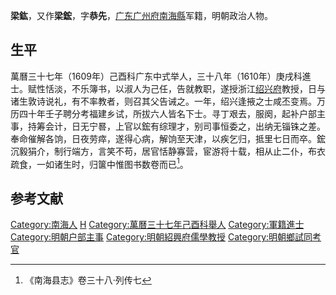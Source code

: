 {{明清人物信息框
| 姓名 = 梁鈜
| 原名 =
| 圖片名稱= 
| 圖片大小 =
| 圖片說明 = 
| 最高職務 =户部主事
| 國家 = 大明 
| 爵位 =
| 籍貫 = [[广东|广东]][[广州府|广州府]][[南海縣|南海縣]]
| 族裔 = 
| 字號 = 字恭先
| 諡號 =
| 出生日期 = 生年不详
| 出生地點 =
| 逝世日期 = 卒年不詳
| 逝世地點 =
| 墓葬 =
| 配偶 = 
| 親屬 = 
| 出身 =
* 萬曆三十七年己酉科舉人
* 萬曆三十八年庚戌科進士出身
| 經歷 =
| 著作 = 
}}
'''梁鈜'''{{BD|？||？年||}}，又作'''梁鋐'''，字'''恭先'''，[[广东|广东]][[广州府|广州府]][[南海縣|南海縣]]军籍，明朝政治人物。

==生平==
萬曆三十七年（1609年）己酉科广东中式举人，三十八年（1610年）庚戌科進士。赋性恬淡，不乐簿书，以淑人为己任，告就教职，遂授浙江[[绍兴府|绍兴府]]教授，日与诸生敦诗说礼，有不率教者，则召其父告诫之。一年，绍兴逢掖之士咸丕变焉。万历四十年壬子聘分考福建乡试，所拔六人皆名下士。寻丁艰去，服阕，起补户部主事，持筹会计，日无宁晷，上官以鋐有综理才，别司事恒委之，出纳无锱铢之差。奉命催解各饷，日夜劳瘁，遂得心病，解饷至天津，以疾乞归，抵里七日而卒。鋐沉毅狷介，制行端方，言笑不苟，居官恬静寡营，宦游将十载，相从止二仆，布衣疏食，一如诸生时，归箧中惟图书数卷而已<ref>《南海县志》卷三十八·列传七</ref>。

==参考文献==
{{reflist}}

{{萬曆三十八年庚戌科殿试金榜}}

{{Authority control}}

{{DEFAULTSORT:}}
[[Category:南海人|Category:南海人]]
[[Category:梁姓|H]]
[[Category:萬曆三十七年己酉科舉人|Category:萬曆三十七年己酉科舉人]]
[[Category:軍籍進士|Category:軍籍進士]]
[[Category:明朝户部主事|Category:明朝户部主事]]
[[Category:明朝紹興府儒學教授|Category:明朝紹興府儒學教授]]
[[Category:明朝鄉試同考官|Category:明朝鄉試同考官]]